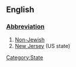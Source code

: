 ==English==
[[Category:State]]
===[[Wiktionary:List of acronyms and abbreviations|Abbreviation]]===
#[[Non-Jewish]]
#[[New Jersey]] (US state)